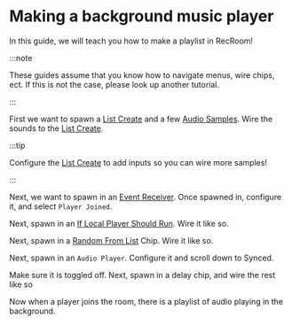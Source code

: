 # Making a background music player
In this guide, we will teach you how to make a playlist in RecRoom!

:::note

These guides assume that you know how to navigate menus, wire chips, ect.
If this is not the case, please look up another tutorial.

:::

First we want to spawn a [List Create](/docs/chips/542d3256-0d51-4c33-a2a1-fbc44b7e1f07) and a few [Audio Samples](/docs/chips/2cb45825-f385-414f-9a65-2425963fa720). Wire the sounds to the [List Create](/docs/chips/542d3256-0d51-4c33-a2a1-fbc44b7e1f07).

:::tip

Configure the [List Create](/docs/chips/542d3256-0d51-4c33-a2a1-fbc44b7e1f07) to add inputs so you can wire more samples!

:::

Next, we want to spawn in an [Event Receiver](/docs/chips/8b533ccb-643a-491d-982c-94417ce99954). Once spawned in, configure it, and select `Player Joined`.
<GuideMedia fileName="tutorial-Music2.png" fileType="image" />

Next, spawn in an [If Local Player Should Run](/docs/chips/6d69bee8-0d77-4d5f-bf35-9794eaaabe81). Wire it like so.
<GuideMedia fileName="tutorial-Music3.png" fileType="image" />

Next, spawn in a [Random From List](/docs/chips/d253cef6-dd99-4357-b98a-e09a0c23bad7) Chip. Wire it like so.
<GuideMedia fileName="tutorial-Music4.png" fileType="image" />

Next, spawn in an `Audio Player`. Configure it and scroll down to Synced.
<GuideMedia fileName="tutorial-Music6.png" fileType="image" />

Make sure it is toggled off. Next, spawn in a delay chip, and wire the rest like so 
<GuideMedia fileName="tutorial-Music5.png" fileType="image" />

Now when a player joins the room, there is a playlist of audio playing in the background. 
